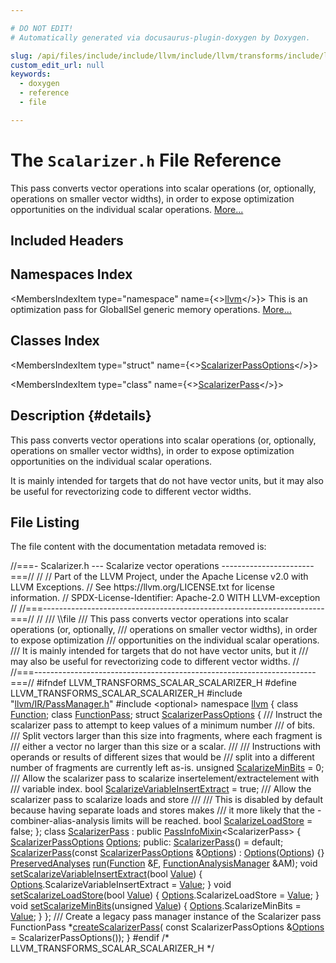 ```yaml
---

# DO NOT EDIT!
# Automatically generated via docusaurus-plugin-doxygen by Doxygen.

slug: /api/files/include/include/llvm/include/llvm/transforms/include/llvm/transforms/scalar/scalarizer-h
custom_edit_url: null
keywords:
  - doxygen
  - reference
  - file

---
```





# The `Scalarizer.h` File Reference

<DoxygenPage pluginConfig={pluginConfig}>

This pass converts vector operations into scalar operations (or, optionally, operations on smaller vector widths), in order to expose optimization opportunities on the individual scalar operations. <a href="#details">More...</a>

## Included Headers

<IncludesList>
<IncludesListItem
  filePath="llvm/IR/PassManager.h"
  permalink="/docs/api/files/include/include/llvm/include/llvm/ir/passmanager-h"
  isLocal="true" />
<IncludesListItem
  filePath="optional"
  permalink=""
  isLocal="false" />
</IncludesList>

## Namespaces Index

<MembersIndex>

<MembersIndexItem
  type="namespace"
  name={<><a href="/docs/api/namespaces/llvm">llvm</a></>}>
This is an optimization pass for GlobalISel generic memory operations. <a href="/docs/api/namespaces/llvm/#details">More...</a>
</MembersIndexItem>

</MembersIndex>

## Classes Index

<MembersIndex>

<MembersIndexItem
  type="struct"
  name={<><a href="/docs/api/structs/llvm/scalarizerpassoptions">ScalarizerPassOptions</a></>}>
</MembersIndexItem>

<MembersIndexItem
  type="class"
  name={<><a href="/docs/api/classes/llvm/scalarizerpass">ScalarizerPass</a></>}>
</MembersIndexItem>

</MembersIndex>

## Description {#details}

This pass converts vector operations into scalar operations (or, optionally, operations on smaller vector widths), in order to expose optimization opportunities on the individual scalar operations.

It is mainly intended for targets that do not have vector units, but it may also be useful for revectorizing code to different vector widths.

## File Listing

The file content with the documentation metadata removed is:

<ProgramListing>

<Link id="l00001" /><CodeLine lineNumber="1"><span class="doxyHighlightComment">//===- Scalarizer.h --- Scalarize vector operations -----------------------===//</span></CodeLine>
<Link id="l00002" /><CodeLine lineNumber="2"><span class="doxyHighlightComment">//</span></CodeLine>
<Link id="l00003" /><CodeLine lineNumber="3"><span class="doxyHighlightComment">// Part of the LLVM Project, under the Apache License v2.0 with LLVM Exceptions.</span></CodeLine>
<Link id="l00004" /><CodeLine lineNumber="4"><span class="doxyHighlightComment">// See https://llvm.org/LICENSE.txt for license information.</span></CodeLine>
<Link id="l00005" /><CodeLine lineNumber="5"><span class="doxyHighlightComment">// SPDX-License-Identifier: Apache-2.0 WITH LLVM-exception</span></CodeLine>
<Link id="l00006" /><CodeLine lineNumber="6"><span class="doxyHighlightComment">//</span></CodeLine>
<Link id="l00007" /><CodeLine lineNumber="7"><span class="doxyHighlightComment">//===----------------------------------------------------------------------===//</span></CodeLine>
<Link id="l00008" /><CodeLine lineNumber="8"><span class="doxyHighlightComment">//</span></CodeLine>
<Link id="l00009" /><CodeLine lineNumber="9"><span class="doxyHighlightComment">/// \\file</span></CodeLine>
<Link id="l00010" /><CodeLine lineNumber="10"><span class="doxyHighlightComment">/// This pass converts vector operations into scalar operations (or, optionally,</span></CodeLine>
<Link id="l00011" /><CodeLine lineNumber="11"><span class="doxyHighlightComment">/// operations on smaller vector widths), in order to expose optimization</span></CodeLine>
<Link id="l00012" /><CodeLine lineNumber="12"><span class="doxyHighlightComment">/// opportunities on the individual scalar operations.</span></CodeLine>
<Link id="l00013" /><CodeLine lineNumber="13"><span class="doxyHighlightComment">/// It is mainly intended for targets that do not have vector units, but it</span></CodeLine>
<Link id="l00014" /><CodeLine lineNumber="14"><span class="doxyHighlightComment">/// may also be useful for revectorizing code to different vector widths.</span></CodeLine>
<Link id="l00015" /><CodeLine lineNumber="15"><span class="doxyHighlightComment">//</span></CodeLine>
<Link id="l00016" /><CodeLine lineNumber="16"><span class="doxyHighlightComment">//===----------------------------------------------------------------------===//</span></CodeLine>
<Link id="l00017" /><CodeLine lineNumber="17"></CodeLine>
<Link id="l00018" /><CodeLine lineNumber="18"><span class="doxyHighlightPreprocessor">#ifndef LLVM&#95;TRANSFORMS&#95;SCALAR&#95;SCALARIZER&#95;H</span></CodeLine>
<Link id="l00019" /><CodeLine lineNumber="19"><span class="doxyHighlightPreprocessor">#define LLVM&#95;TRANSFORMS&#95;SCALAR&#95;SCALARIZER&#95;H</span></CodeLine>
<Link id="l00020" /><CodeLine lineNumber="20"></CodeLine>
<Link id="l00021" /><CodeLine lineNumber="21"><span class="doxyHighlightPreprocessor">#include &quot;<a href="/docs/api/files/include/include/llvm/include/llvm/ir/passmanager-h">llvm/IR/PassManager.h</a>&quot;</span></CodeLine>
<Link id="l00022" /><CodeLine lineNumber="22"><span class="doxyHighlightPreprocessor">#include &lt;optional&gt;</span></CodeLine>
<Link id="l00023" /><CodeLine lineNumber="23"></CodeLine>
<Link id="l00024" /><CodeLine lineNumber="24"><span class="doxyHighlightKeyword">namespace </span><span class="doxyHighlight"><a href="/docs/api/namespaces/llvm">llvm</a> &#123;</span></CodeLine>
<Link id="l00025" /><CodeLine lineNumber="25"></CodeLine>
<Link id="l00026" /><CodeLine lineNumber="26"><span class="doxyHighlightKeyword">class </span><span class="doxyHighlight"><a href="/docs/api/classes/llvm/function">Function</a>;</span></CodeLine>
<Link id="l00027" /><CodeLine lineNumber="27"><span class="doxyHighlightKeyword">class </span><span class="doxyHighlight"><a href="/docs/api/classes/llvm/functionpass">FunctionPass</a>;</span></CodeLine>
<Link id="l00028" /><CodeLine lineNumber="28"></CodeLine>
<Link id="l00029" /><CodeLine lineNumber="29" lineLink="/docs/api/structs/llvm/scalarizerpassoptions"><span class="doxyHighlightKeyword">struct </span><span class="doxyHighlight"><a href="/docs/api/structs/llvm/scalarizerpassoptions">ScalarizerPassOptions</a> &#123;</span></CodeLine>
<Link id="l00030" /><CodeLine lineNumber="30"><span class="doxyHighlightComment">  /// Instruct the scalarizer pass to attempt to keep values of a minimum number</span></CodeLine>
<Link id="l00031" /><CodeLine lineNumber="31"><span class="doxyHighlightComment">  /// of bits.</span></CodeLine>
<Link id="l00032" /><CodeLine lineNumber="32"></CodeLine>
<Link id="l00033" /><CodeLine lineNumber="33"><span class="doxyHighlightComment">  /// Split vectors larger than this size into fragments, where each fragment is</span></CodeLine>
<Link id="l00034" /><CodeLine lineNumber="34"><span class="doxyHighlightComment">  /// either a vector no larger than this size or a scalar.</span></CodeLine>
<Link id="l00035" /><CodeLine lineNumber="35"><span class="doxyHighlightComment">  ///</span></CodeLine>
<Link id="l00036" /><CodeLine lineNumber="36"><span class="doxyHighlightComment">  /// Instructions with operands or results of different sizes that would be</span></CodeLine>
<Link id="l00037" /><CodeLine lineNumber="37"><span class="doxyHighlightComment">  /// split into a different number of fragments are currently left as-is.</span></CodeLine>
<Link id="l00038" /><CodeLine lineNumber="38" lineLink="/docs/api/structs/llvm/scalarizerpassoptions/#a85071425f6006c3a95d13f46fb6f762b"><span class="doxyHighlight">  </span><span class="doxyHighlightKeywordType">unsigned</span><span class="doxyHighlight"> <a href="/docs/api/structs/llvm/scalarizerpassoptions/#a85071425f6006c3a95d13f46fb6f762b">ScalarizeMinBits</a> = 0;</span></CodeLine>
<Link id="l00039" /><CodeLine lineNumber="39"></CodeLine>
<Link id="l00040" /><CodeLine lineNumber="40"><span class="doxyHighlightComment">  /// Allow the scalarizer pass to scalarize insertelement/extractelement with</span></CodeLine>
<Link id="l00041" /><CodeLine lineNumber="41"><span class="doxyHighlightComment">  /// variable index.</span></CodeLine>
<Link id="l00042" /><CodeLine lineNumber="42" lineLink="/docs/api/structs/llvm/scalarizerpassoptions/#afbe7d64467d2813441304eb8989b4e8f"><span class="doxyHighlight">  </span><span class="doxyHighlightKeywordType">bool</span><span class="doxyHighlight"> <a href="/docs/api/structs/llvm/scalarizerpassoptions/#afbe7d64467d2813441304eb8989b4e8f">ScalarizeVariableInsertExtract</a> = </span><span class="doxyHighlightKeyword">true</span><span class="doxyHighlight">;</span></CodeLine>
<Link id="l00043" /><CodeLine lineNumber="43"></CodeLine>
<Link id="l00044" /><CodeLine lineNumber="44"><span class="doxyHighlightComment">  /// Allow the scalarizer pass to scalarize loads and store</span></CodeLine>
<Link id="l00045" /><CodeLine lineNumber="45"><span class="doxyHighlightComment">  ///</span></CodeLine>
<Link id="l00046" /><CodeLine lineNumber="46"><span class="doxyHighlightComment">  /// This is disabled by default because having separate loads and stores makes</span></CodeLine>
<Link id="l00047" /><CodeLine lineNumber="47"><span class="doxyHighlightComment">  /// it more likely that the -combiner-alias-analysis limits will be reached.</span></CodeLine>
<Link id="l00048" /><CodeLine lineNumber="48" lineLink="/docs/api/structs/llvm/scalarizerpassoptions/#a2c426bfd7bd7c6fd835516dc4b3d5616"><span class="doxyHighlight">  </span><span class="doxyHighlightKeywordType">bool</span><span class="doxyHighlight"> <a href="/docs/api/structs/llvm/scalarizerpassoptions/#a2c426bfd7bd7c6fd835516dc4b3d5616">ScalarizeLoadStore</a> = </span><span class="doxyHighlightKeyword">false</span><span class="doxyHighlight">;</span></CodeLine>
<Link id="l00049" /><CodeLine lineNumber="49"><span class="doxyHighlight">&#125;;</span></CodeLine>
<Link id="l00050" /><CodeLine lineNumber="50"></CodeLine>
<Link id="l00051" /><CodeLine lineNumber="51" lineLink="/docs/api/classes/llvm/scalarizerpass"><span class="doxyHighlightKeyword">class </span><span class="doxyHighlight"><a href="/docs/api/classes/llvm/scalarizerpass/#a792a33b1add003b0dd8dfd1d244425c2">ScalarizerPass</a> : </span><span class="doxyHighlightKeyword">public</span><span class="doxyHighlight"> <a href="/docs/api/structs/llvm/passinfomixin">PassInfoMixin</a>&lt;ScalarizerPass&gt; &#123;</span></CodeLine>
<Link id="l00052" /><CodeLine lineNumber="52"><span class="doxyHighlight">  <a href="/docs/api/structs/llvm/scalarizerpassoptions">ScalarizerPassOptions</a> <a href="/docs/api/files/lib/lib/debuginfo/lib/debuginfo/logicalview/lib/debuginfo/logicalview/core/lvoptions-cpp/#ab4088b7a11f3cbc38ac16a6e9c72494e">Options</a>;</span></CodeLine>
<Link id="l00053" /><CodeLine lineNumber="53"></CodeLine>
<Link id="l00054" /><CodeLine lineNumber="54"><span class="doxyHighlightKeyword">public</span><span class="doxyHighlight">:</span></CodeLine>
<Link id="l00055" /><CodeLine lineNumber="55" lineLink="/docs/api/classes/llvm/scalarizerpass/#a792a33b1add003b0dd8dfd1d244425c2"><span class="doxyHighlight">  <a href="/docs/api/classes/llvm/scalarizerpass/#a792a33b1add003b0dd8dfd1d244425c2">ScalarizerPass</a>() = </span><span class="doxyHighlightKeywordFlow">default</span><span class="doxyHighlight">;</span></CodeLine>
<Link id="l00056" /><CodeLine lineNumber="56" lineLink="/docs/api/classes/llvm/scalarizerpass/#a2d8b5f571124377ae9d8da7ccb6474cd"><span class="doxyHighlight">  <a href="/docs/api/classes/llvm/scalarizerpass/#a2d8b5f571124377ae9d8da7ccb6474cd">ScalarizerPass</a>(</span><span class="doxyHighlightKeyword">const</span><span class="doxyHighlight"> <a href="/docs/api/structs/llvm/scalarizerpassoptions">ScalarizerPassOptions</a> &amp;<a href="/docs/api/files/lib/lib/debuginfo/lib/debuginfo/logicalview/lib/debuginfo/logicalview/core/lvoptions-cpp/#ab4088b7a11f3cbc38ac16a6e9c72494e">Options</a>) : <a href="/docs/api/files/lib/lib/debuginfo/lib/debuginfo/logicalview/lib/debuginfo/logicalview/core/lvoptions-cpp/#ab4088b7a11f3cbc38ac16a6e9c72494e">Options</a>(<a href="/docs/api/files/lib/lib/debuginfo/lib/debuginfo/logicalview/lib/debuginfo/logicalview/core/lvoptions-cpp/#ab4088b7a11f3cbc38ac16a6e9c72494e">Options</a>) &#123;&#125;</span></CodeLine>
<Link id="l00057" /><CodeLine lineNumber="57"></CodeLine>
<Link id="l00058" /><CodeLine lineNumber="58"><span class="doxyHighlight">  <a href="/docs/api/classes/llvm/preservedanalyses">PreservedAnalyses</a> <a href="/docs/api/classes/llvm/scalarizerpass/#a250da10ea723b93bcd9f52cd0bca4d7e">run</a>(<a href="/docs/api/classes/llvm/function">Function</a> &amp;<a href="/docs/api/files/lib/lib/support/md5-cpp/#a96d73bbd7af15cb1fc38c3f4a3bd82e9">F</a>, <a href="/docs/api/namespaces/llvm/#adce09a5a0de0e3177eb00e932734af2f">FunctionAnalysisManager</a> &amp;AM);</span></CodeLine>
<Link id="l00059" /><CodeLine lineNumber="59"></CodeLine>
<Link id="l00060" /><CodeLine lineNumber="60" lineLink="/docs/api/classes/llvm/scalarizerpass/#a9fbecfab579dddbf9bd069833c60273f"><span class="doxyHighlight">  </span><span class="doxyHighlightKeywordType">void</span><span class="doxyHighlight"> <a href="/docs/api/classes/llvm/scalarizerpass/#a9fbecfab579dddbf9bd069833c60273f">setScalarizeVariableInsertExtract</a>(</span><span class="doxyHighlightKeywordType">bool</span><span class="doxyHighlight"> <a href="/docs/api/classes/llvm/value">Value</a>) &#123;</span></CodeLine>
<Link id="l00061" /><CodeLine lineNumber="61"><span class="doxyHighlight">    <a href="/docs/api/files/lib/lib/debuginfo/lib/debuginfo/logicalview/lib/debuginfo/logicalview/core/lvoptions-cpp/#ab4088b7a11f3cbc38ac16a6e9c72494e">Options</a>.ScalarizeVariableInsertExtract = <a href="/docs/api/classes/llvm/value">Value</a>;</span></CodeLine>
<Link id="l00062" /><CodeLine lineNumber="62"><span class="doxyHighlight">  &#125;</span></CodeLine>
<Link id="l00063" /><CodeLine lineNumber="63" lineLink="/docs/api/classes/llvm/scalarizerpass/#a7ff29caf2a0fd7ad81ae0e98efd59787"><span class="doxyHighlight">  </span><span class="doxyHighlightKeywordType">void</span><span class="doxyHighlight"> <a href="/docs/api/classes/llvm/scalarizerpass/#a7ff29caf2a0fd7ad81ae0e98efd59787">setScalarizeLoadStore</a>(</span><span class="doxyHighlightKeywordType">bool</span><span class="doxyHighlight"> <a href="/docs/api/classes/llvm/value">Value</a>) &#123; <a href="/docs/api/files/lib/lib/debuginfo/lib/debuginfo/logicalview/lib/debuginfo/logicalview/core/lvoptions-cpp/#ab4088b7a11f3cbc38ac16a6e9c72494e">Options</a>.ScalarizeLoadStore = <a href="/docs/api/classes/llvm/value">Value</a>; &#125;</span></CodeLine>
<Link id="l00064" /><CodeLine lineNumber="64" lineLink="/docs/api/classes/llvm/scalarizerpass/#ae1913ec286ce8bce414541fa752119c7"><span class="doxyHighlight">  </span><span class="doxyHighlightKeywordType">void</span><span class="doxyHighlight"> <a href="/docs/api/classes/llvm/scalarizerpass/#ae1913ec286ce8bce414541fa752119c7">setScalarizeMinBits</a>(</span><span class="doxyHighlightKeywordType">unsigned</span><span class="doxyHighlight"> <a href="/docs/api/classes/llvm/value">Value</a>) &#123; <a href="/docs/api/files/lib/lib/debuginfo/lib/debuginfo/logicalview/lib/debuginfo/logicalview/core/lvoptions-cpp/#ab4088b7a11f3cbc38ac16a6e9c72494e">Options</a>.ScalarizeMinBits = <a href="/docs/api/classes/llvm/value">Value</a>; &#125;</span></CodeLine>
<Link id="l00065" /><CodeLine lineNumber="65"><span class="doxyHighlight">&#125;;</span></CodeLine>
<Link id="l00066" /><CodeLine lineNumber="66"></CodeLine>
<Link id="l00067" /><CodeLine lineNumber="67"><span class="doxyHighlightComment">/// Create a legacy pass manager instance of the Scalarizer pass</span></CodeLine>
<Link id="l00068" /><CodeLine lineNumber="68"><span class="doxyHighlight">FunctionPass &#42;<a href="/docs/api/namespaces/llvm/#ab89a78d687ee0188640f6034e17a4064">createScalarizerPass</a>(</span></CodeLine>
<Link id="l00069" /><CodeLine lineNumber="69"><span class="doxyHighlight">    </span><span class="doxyHighlightKeyword">const</span><span class="doxyHighlight"> ScalarizerPassOptions &amp;<a href="/docs/api/files/lib/lib/debuginfo/lib/debuginfo/logicalview/lib/debuginfo/logicalview/core/lvoptions-cpp/#ab4088b7a11f3cbc38ac16a6e9c72494e">Options</a> = ScalarizerPassOptions());</span></CodeLine>
<Link id="l00070" /><CodeLine lineNumber="70"><span class="doxyHighlight">&#125;</span></CodeLine>
<Link id="l00071" /><CodeLine lineNumber="71"></CodeLine>
<Link id="l00072" /><CodeLine lineNumber="72"><span class="doxyHighlightPreprocessor">#endif </span><span class="doxyHighlightComment">/&#42; LLVM&#95;TRANSFORMS&#95;SCALAR&#95;SCALARIZER&#95;H &#42;/</span></CodeLine>

</ProgramListing>


</DoxygenPage>
